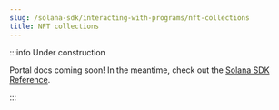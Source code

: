 ```yaml
---
slug: /solana-sdk/interacting-with-programs/nft-collections
title: NFT collections
---
```


:::info Under construction

Portal docs coming soon! In the meantime, check out the [Solana SDK Reference](/solana).

:::
